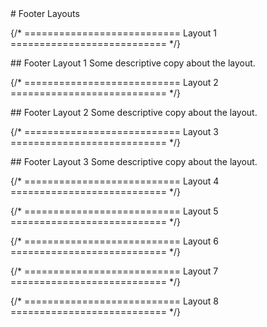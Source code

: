 
<main class="page-main">

<div class="page-title">
# Footer Layouts
</div>

{/* =========================== Layout 1 =========================== */}

<div class="intro-wrap">
## Footer Layout 1
Some descriptive copy about the layout.
</div>

<FooterOne />


{/* =========================== Layout 2 =========================== */}

<div class="intro-wrap">
## Footer Layout 2
Some descriptive copy about the layout.
</div>

<FooterTwo />

{/* =========================== Layout 3 =========================== */}

<div class="intro-wrap">
## Footer Layout 3
Some descriptive copy about the layout.
</div>

<FooterThree />

{/* =========================== Layout 4 =========================== */}

{/* =========================== Layout 5 =========================== */}

{/* =========================== Layout 6 =========================== */}

{/* =========================== Layout 7 =========================== */}

{/* =========================== Layout 8 =========================== */}

</main>